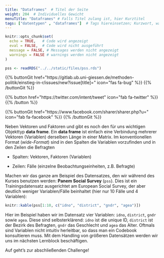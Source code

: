 ```yaml
---
title: "Dataframes"  # Titel der Seite
weight: 204  # Individuelles Gewicht 
menuTitle: "Dataframes" # Falls Titel zulang ist, hier Kurztitel
tags: ["datentypen" , "dataframes"]  # Tags hiereinsetzen; Kurzwort, was auf der Seite passsiert
---
```


```r
knitr::opts_chunk$set(
  echo = TRUE,   # Code wird angezeigt
  eval = FALSE,  # Code wird nicht ausgeführt
  message = FALSE, # Messages werden nicht angezeigt
  warnings = FALSE # warnings werden nicht angezeigt
)

pss <- readRDS("../../static/files/pss.rds")
```

{{% buttonGit href=\"https\:\/\/gitlab.ub.uni-giessen.de\/methoden-politik\/einstieg-in-r\/issues\/new?issue[title]=\" icon=\"fas fa-bug\" %}} {{% /buttonGit %}} 

{{% button href=\"https\:\/\/twitter.com\/intent\/tweet\" icon=\"fab fa-twitter\" %}} {{% /button %}}

{{% buttonGit href=\"https\:\/\/www.facebook.com\/sharer\/sharer.php?u=\" icon=\"fab fa-facebook\" %}} {{% /buttonGit %}}

Neben Vektoren und Faktoren und gibt es noch den für uns wichtigen Objekttyp **data frame**. Ein **data frame** ist einfach eine Verbindung mehrerer Vektoren (Variablen) derselben Länge in einer Matrix. Im konventionellen Format (*wide-Format*) sind in den Spalten die Variablen vorzufinden und in den Zeilen die Befragten

- Spalten: Vektoren, Faktoren (Variablen)

- Zeilen: Fälle (einzelne Beobachtungseinheiten, z.B. Befragte)

Machen wir das ganze am Beispiel des Datensatzes, den wir während des Kurses benutzen werden: **Panem Social Survey** (`pss`). Dies ist ein Trainingsdatensatz ausgerichtet am European Social Survey, der aber deutlich weniger Variablen/Fälle beinhaltet (hier nur 10 Fälle und 4 Variablen):
```r
knitr::kable(pss[1:10, c("idno", "district", "gndr", "agea")])
```

Hier im Beispiel haben wir im Datensatz vier Variablen: `idno`, `district`, `gndr` sowie `agea`. Diese sind selbsterklärend: `idno` ist die unique ID, `district` ist der Bezirk des Befragten, `gndr` das Geschlecht und `agea` das Alter. Oftmals sind Variablen nicht intuitiv herleitbar, so dass man ein Codebook konsultieren muss. Mit dem Handling von größeren Datensätzen werden wir uns im nächsten Lernblock beschäftigen. 

Auf geht's zur abschließenden Challenge!